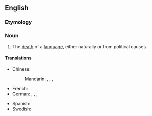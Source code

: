 ==English==

===Etymology===
{{confix|en|linguo|cide}}

===Noun===
{{wikipedia}}
{{en-noun|-}}

# The [[death]] of a [[language]], either naturally or from political causes.

====Translations====
{{trans-top|the death of a language}}
* Chinese:
*: Mandarin: {{t|cmn|[[語言]][[滅亡]]}}, {{t|cmn|[[语言]][[灭亡]]|tr=yǔyán miewáng}}, {{t|cmn|[[語言]][[消亡]]}}, {{t|cmn|[[语言]][[消亡]]|tr=yǔyán xiāowáng}}
* French: {{t+|fr|linguicide}}
* German: {{t+|de|Linguizid|m}}, {{t+|de|Linguozid|m}}, {{t|de|Sprachmord|m}}, {{t|de|Sprachenmord|m}}
{{trans-mid}}
* Spanish: {{t|es|lingüicidio|m}}
* Swedish: {{t|sv|språkdöd|c}}
{{trans-bottom}}